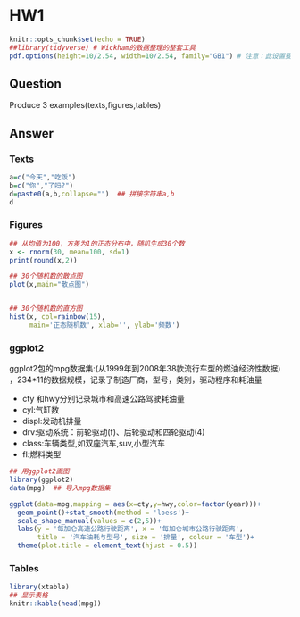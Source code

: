 # HW1

```r
knitr::opts_chunk$set(echo = TRUE)
##library(tidyverse) # Wickham的数据整理的整套工具
pdf.options(height=10/2.54, width=10/2.54, family="GB1") # 注意：此设置要放在最后
```


## Question
Produce 3 examples(texts,figures,tables)


## Answer

### Texts
```r
a=c("今天","吃饭")
b=c("你","了吗?")
d=paste0(a,b,collapse="")  ## 拼接字符串a,b
d
```


### Figures
```r
## 从均值为100，方差为1的正态分布中，随机生成30个数
x <- rnorm(30, mean=100, sd=1)
print(round(x,2))

## 30个随机数的散点图
plot(x,main="散点图")


## 30个随机数的直方图
hist(x, col=rainbow(15), 
     main='正态随机数', xlab='', ylab='频数')

```

### ggplot2
ggplot2包的mpg数据集:(从1999年到2008年38款流行车型的燃油经济性数据)
，234*11的数据规模，记录了制造厂商，型号，类别，驱动程序和耗油量

+ cty 和hwy分别记录城市和高速公路驾驶耗油量
+ cyl:气缸数
+ displ:发动机排量
+ drv:驱动系统：前轮驱动(f)、后轮驱动和四轮驱动(4)
+ class:车辆类型,如双座汽车,suv,小型汽车
+ fl:燃料类型

```r
## 用ggplot2画图
library(ggplot2)
data(mpg)  ## 导入mpg数据集

ggplot(data=mpg,mapping = aes(x=cty,y=hwy,color=factor(year)))+
  geom_point()+stat_smooth(method = 'loess')+
  scale_shape_manual(values = c(2,5))+
  labs(y = '每加仑高速公路行驶距离', x = '每加仑城市公路行驶距离',
       title = '汽车油耗与型号', size = '排量', colour = '车型')+
  theme(plot.title = element_text(hjust = 0.5))

```



### Tables


```r
library(xtable)
## 显示表格
knitr::kable(head(mpg))
```

